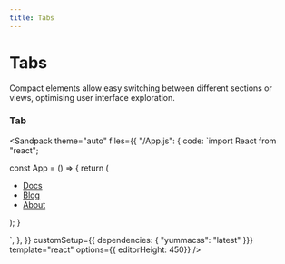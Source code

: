 ```yaml
---
title: Tabs
---
```



# Tabs

Compact elements allow easy switching between different sections or views, optimising user interface exploration.

### Tab

<Sandpack
  theme="auto"
  files={{
    "/App.js": {
code: `import React from "react";

const App = () => {
   return (
      <div className="ins h-1/1">
        <ul class="d-f fs-sm fw-w t-ac">
          <li class="mr-2">
            <a class="d-ib p-1 rad-1 h:t-black" href="#">Docs</a>
          </li>
          <li class="mr-2">
            <a class="bc-l-black-4 bg-black bs-sm d-ib p-1 rad-1 t-white" href="#">Blog</a>
          </li>
          <li class="mr-2">
            <a class="d-ib p-1 rad-1 h:t-black" href="#">About</a>
          </li>
        </ul>
      </div>
   );
}

`,
},
  }}
customSetup={{ dependencies: { "yummacss": "latest" }}}
 template="react"
 options={{ editorHeight: 450}}
/>